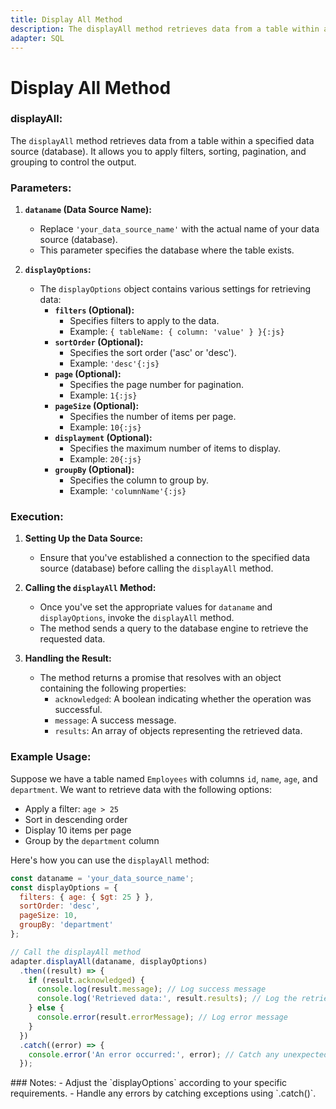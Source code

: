 ```yaml
---
title: Display All Method
description: The displayAll method retrieves data from a table within a specified data source (database). It allows you to apply filters, sorting, pagination, and grouping to control the output.
adapter: SQL
---
```



# Display All Method

### displayAll:
The `displayAll` method retrieves data from a table within a specified data source (database). It allows you to apply filters, sorting, pagination, and grouping to control the output.
<Steps>
### Parameters:
1. **`dataname` (Data Source Name):**
   - Replace `'your_data_source_name'` with the actual name of your data source (database).
   - This parameter specifies the database where the table exists.

2. **`displayOptions`:**
   - The `displayOptions` object contains various settings for retrieving data:
     - **`filters` (Optional):**
       - Specifies filters to apply to the data.
       - Example: `{ tableName: { column: 'value' } }{:js}`
     - **`sortOrder` (Optional):**
       - Specifies the sort order ('asc' or 'desc').
       - Example: `'desc'{:js}`
     - **`page` (Optional):**
       - Specifies the page number for pagination.
       - Example: `1{:js}`
     - **`pageSize` (Optional):**
       - Specifies the number of items per page.
       - Example: `10{:js}`
     - **`displayment` (Optional):**
       - Specifies the maximum number of items to display.
       - Example: `20{:js}`
     - **`groupBy` (Optional):**
       - Specifies the column to group by.
       - Example: `'columnName'{:js}`

### Execution:
1. **Setting Up the Data Source:**
   - Ensure that you've established a connection to the specified data source (database) before calling the `displayAll` method.

2. **Calling the `displayAll` Method:**
   - Once you've set the appropriate values for `dataname` and `displayOptions`, invoke the `displayAll` method.
   - The method sends a query to the database engine to retrieve the requested data.

3. **Handling the Result:**
   - The method returns a promise that resolves with an object containing the following properties:
     - `acknowledged`: A boolean indicating whether the operation was successful.
     - `message`: A success message.
     - `results`: An array of objects representing the retrieved data.

### Example Usage:
Suppose we have a table named `Employees` with columns `id`, `name`, `age`, and `department`. We want to retrieve data with the following options:
- Apply a filter: `age > 25`
- Sort in descending order
- Display 10 items per page
- Group by the `department` column

Here's how you can use the `displayAll` method:

```js
const dataname = 'your_data_source_name';
const displayOptions = {
  filters: { age: { $gt: 25 } },
  sortOrder: 'desc',
  pageSize: 10,
  groupBy: 'department'
};

// Call the displayAll method
adapter.displayAll(dataname, displayOptions)
  .then((result) => {
    if (result.acknowledged) {
      console.log(result.message); // Log success message
      console.log('Retrieved data:', result.results); // Log the retrieved data
    } else {
      console.error(result.errorMessage); // Log error message
    }
  })
  .catch((error) => {
    console.error('An error occurred:', error); // Catch any unexpected errors
  });
```
</Steps>
### Notes:
- Adjust the `displayOptions` according to your specific requirements.
- Handle any errors by catching exceptions using `.catch()`.
